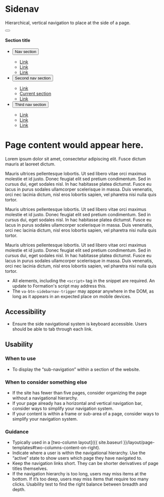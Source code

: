 
<Meta title="Library/Sidenav" />

# Sidenav

Hierarchical, vertical navigation to place at the side of a page.

<Canvas>
  <div class="vads-l-grid-container large-screen:vads-u-padding-x--0 vads-u-padding-y--2">
    <div class="vads-l-row vads-u-margin-x--neg2p5">
      <div class="vads-l-col--12 vads-u-padding-x--2p5 medium-screen:vads-l-col--4 large-screen:vads-l-col--3">
        <nav class="va-sidebarnav vads-u-width--full" id="va-detailpage-sidebar">
          <div>
            <button type="button" aria-label="Close this menu" class="va-btn-close-icon va-sidebarnav-close"></button>
            <div class="left-side-nav-title">
              <h4>Section title</h4>
            </div>
            <ul class="usa-accordion">
              <li>
                <button class="usa-accordion-button" aria-expanded="false" aria-controls="a1">
                  Nav section
                </button>
                <div id="a1" class="usa-accordion-content" aria-hidden="true">
                  <ul class="usa-sidenav-list">
                    <li>
                      <a href="#">Link</a>
                    </li>
                    <li>
                      <a href="#">Link</a>
                    </li>
                    <li>
                      <a href="#">Link</a>
                    </li>
                  </ul>
                </div>
              </li>
              <li>
                <button class="usa-accordion-button" aria-expanded="true" aria-controls="a2">
                  Second nav section
                </button>
                <div id="a2" class="usa-accordion-content" aria-hidden="false">
                  <ul class="usa-sidenav-list">
                    <li>
                      <a href="#">Link</a>
                    </li>
                    <li class="active-level">
                      <a class="usa-current" href="#">Current section</a>
                    </li>
                    <li>
                      <a href="#">Link</a>
                    </li>
                  </ul>
                </div>
              </li>
              <li>
                <button class="usa-accordion-button" aria-expanded="false" aria-controls="a3">
                  Third nav section
                </button>
                <div id="a3" class="usa-accordion-content" aria-hidden="true">
                  <ul class="usa-sidenav-list">
                    <li>
                      <a href="#">Link</a>
                    </li>
                    <li>
                      <a href="#">Link</a>
                    </li>
                    <li>
                      <a href="#">Link</a>
                    </li>
                  </ul>
                </div>
              </li>
            </ul>
          </div>
        </nav>
      </div>
      <div class="vads-l-col--12 vads-u-padding-x--2p5 medium-screen:vads-l-col--8 large-screen:vads-l-col--9">
        <div style={{ opacity: 0.5 }}>
          <h1 class="vads-u-margin-top--0">Page content would appear here.</h1>
          <p class="va-introtext"> Lorem ipsum dolor sit amet, consectetur adipiscing elit. Fusce dictum mauris at laoreet dictum.</p>
          <p>Mauris ultrices pellentesque lobortis. Ut sed libero vitae orci maximus molestie et id justo. Donec feugiat elit sed pretium condimentum. Sed in cursus dui, eget sodales nisl. In hac habitasse platea dictumst. Fusce eu lacus in purus sodales ullamcorper scelerisque in massa. Duis venenatis, orci nec lacinia dictum, nisl eros lobortis sapien, vel pharetra nisi nulla quis tortor.  </p>
          <p>Mauris ultrices pellentesque lobortis. Ut sed libero vitae orci maximus molestie et id justo. Donec feugiat elit sed pretium condimentum. Sed in cursus dui, eget sodales nisl. In hac habitasse platea dictumst. Fusce eu lacus in purus sodales ullamcorper scelerisque in massa. Duis venenatis, orci nec lacinia dictum, nisl eros lobortis sapien, vel pharetra nisi nulla quis tortor.  </p>
          <p>Mauris ultrices pellentesque lobortis. Ut sed libero vitae orci maximus molestie et id justo. Donec feugiat elit sed pretium condimentum. Sed in cursus dui, eget sodales nisl. In hac habitasse platea dictumst. Fusce eu lacus in purus sodales ullamcorper scelerisque in massa. Duis venenatis, orci nec lacinia dictum, nisl eros lobortis sapien, vel pharetra nisi nulla quis tortor.  </p>
        </div>
      </div>
    </div>
  </div>
</Canvas>

* All elements, including the `<script>` tag in the snippet are required. An update to Formation's script may address this.
* The `va-btn-sidebarnav-trigger` may appear anywhere in the DOM, as long as it appears in an expected place on mobile devices.


## Accessibility
* Ensure the side navigational system is keyboard accessible. Users should be able to tab through each link.

## Usability

### When to use
* To display the “sub-navigation” within a section of the website.

### When to consider something else
* If the site has fewer than five pages, consider organizing the page without a navigational hierarchy.
* If your page already has a horizontal and vertical navigation bar, consider ways to simplify your navigation system.
* If your content is within a frame or sub-area of a page, consider ways to simplify your navigation system.

### Guidance
* Typically used in a [two-column layout]({{ site.baseurl }}/layout/page-templates#two-columns-content-on-right).
* Indicate where a user is within the navigational hierarchy. Use the “active” state to show users which page they have navigated to.
* Keep the navigation links short. They can be shorter derivatives of page titles themselves.
* If the navigation hierarchy is too long, users may miss items at the bottom. If it’s too deep, users may miss items that require too many clicks. Usability test to find the right balance between breadth and depth.
